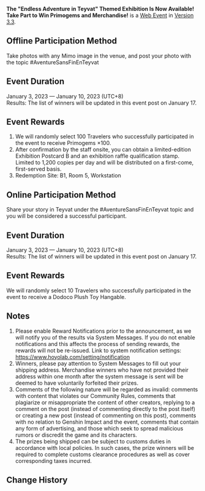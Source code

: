 {{Event
|name              = The "Endless Adventure in Teyvat" Themed Exhibition Is Now Available! Take Part to Win Primogems and Merchandise!
|image             = The Endless Adventure in Teyvat Themed Exhibition Is Now Available Take Part to Win Primogems and Merchandise.png
|type              = Web
|group             = Submission
|time_known        = yes
|time_start        = 2023-01-03 12:00:00
|time_start_offset = GMT+8
|time_end          = 2023-01-10 23:59:59
|time_end_offset   = GMT+8
|link              = https://www.hoyolab.com/article/14768757
}}
{{Description|Olah! Hello, Travelers~<br>The themed exhibition "Endless Adventure in Teyvat" is now available! Come discover the lively and vivid world of Teyvat!<br>[https://www.hoyolab.com/article/14537898 Learn more about the exhibition details >>>]}}
'''The "Endless Adventure in Teyvat" Themed Exhibition Is Now Available! Take Part to Win Primogems and Merchandise!''' is a [[Web Event]] in [[Version 3.3]].

==Offline Participation Method==
Take photos with any Mimo image in the venue, and post your photo with the topic #AventureSansFinEnTeyvat

==Event Duration==
January 3, 2023 — January 10, 2023 (UTC+8)<br>
Results: The list of winners will be updated in this event post on January 17.

==Event Rewards==
# We will randomly select 100 Travelers who successfully participated in the event to receive Primogems ×100.
# After confirmation by the staff onsite, you can obtain a limited-edition Exhibition Postcard B and an exhibition raffle qualification stamp.<br>Limited to 1,200 copies per day and will be distributed on a first-come, first-served basis.
# Redemption Site: B1, Room 5, Workstation

==Online Participation Method==
Share your story in Teyvat under the #AventureSansFinEnTeyvat topic and you will be considered a successful participant.

==Event Duration==
January 3, 2023 — January 10, 2023 (UTC+8)<br>
Results: The list of winners will be updated in this event post on January 17.

==Event Rewards==
We will randomly select 10 Travelers who successfully participated in the event to receive a Dodoco Plush Toy Hangable.

==Notes==
# Please enable Reward Notifications prior to the announcement, as we will notify you of the results via System Messages. If you do not enable notifications and this affects the process of sending rewards, the rewards will not be re-issued. Link to system notification settings:  https://www.hoyolab.com/setting/notification
# Winners, please pay attention to System Messages to fill out your shipping address. Merchandise winners who have not provided their address within one month after the system message is sent will be deemed to have voluntarily forfeited their prizes.
# Comments of the following nature will be regarded as invalid: comments with content that violates our Community Rules, comments that plagiarize or misappropriate the content of other creators, replying to a comment on the post (instead of commenting directly to the post itself) or creating a new post (instead of commenting on this post), comments with no relation to Genshin Impact and the event, comments that contain any form of advertising, and those which seek to spread malicious rumors or discredit the game and its characters.
# The prizes being shipped can be subject to customs duties in accordance with local policies. In such cases, the prize winners will be required to complete customs clearance procedures as well as cover corresponding taxes incurred.

==Change History==
{{Change History|3.3}}